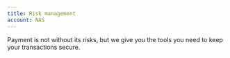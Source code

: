 ```yaml
---
title: Risk management
account: NAS
---
```


Payment is not without its risks, but we give you the tools you need to keep your transactions secure.

